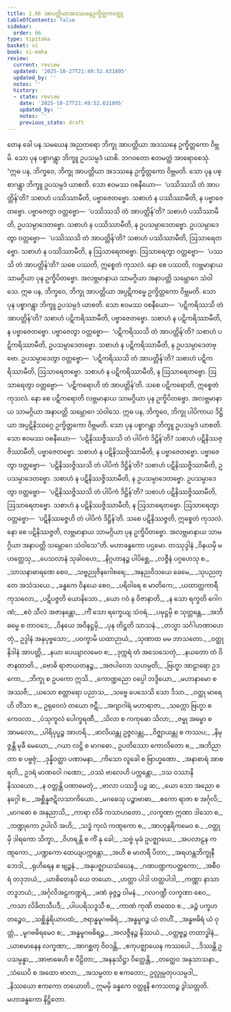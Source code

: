 ```yaml
---
title: 1.66 အာပတ္တိယာအဒဿနေဥက္ခိတ္တကဝတ္ထု
tableOfContents: false
sidebar:
  order: 66
type: tipitaka
basket: vi
book: vi-maha
review:
  current: review
  updated: '2025-10-27T21:49:52.631895'
  updated_by: ''
  notes: ''
  history:
  - state: review
    date: '2025-10-27T21:49:52.631895'
    updated_by: ''
    notes: ''
    previous_state: draft
---
```



<ReviewStatus review={frontmatter.review} showDetails={true} />

<HypothesisAnnotation frontmatter={frontmatter} />

<DynamicBreadcrumb />

<Division number="130" book="vi-maha" e="ch" v="3" p="135">

<Paragraph number="545" book="vi-maha">
တေန ခေါ ပန သမယေန အညတရော ဘိက္ခု အာပတ္တိယာ အဒဿနေ ဥက္ခိတ္တကော ဝိဗ္ဘမိ. သော ပုန ပစ္စာဂန္တွာ ဘိက္ခူ ဥပသမ္ပဒံ ယာစိ. ဘဂဝတော ဧတမတ္ထံ အာရောစေသုံ.
</Paragraph>

<Paragraph number="546" book="vi-maha">
“ဣဓ ပန, ဘိက္ခဝေ, ဘိက္ခု အာပတ္တိယာ အဒဿနေ ဥက္ခိတ္တကော ဝိဗ္ဘမတိ. သော ပုန ပစ္စာဂန္တွာ ဘိက္ခူ ဥပသမ္ပဒံ ယာစတိ. သော ဧဝမဿ ဝစနီယော—  ‘ပဿိဿသိ တံ အာပတ္တိန်’တိ? သစာဟံ ပဿိဿာမီတိ, ပဗ္ဗာဇေတဗ္ဗော. သစာဟံ န ပဿိဿာမီတိ, န ပဗ္ဗာဇေတဗ္ဗော. ပဗ္ဗာဇေတွာ ဝတ္တဗ္ဗော—  ‘ပဿိဿသိ တံ အာပတ္တိန်’တိ? သစာဟံ ပဿိဿာမီတိ, ဥပသမ္ပာဒေတဗ္ဗော. သစာဟံ န ပဿိဿာမီတိ, န ဥပသမ္ပာဒေတဗ္ဗော. ဥပသမ္ပာဒေတွာ ဝတ္တဗ္ဗော—  ‘ပဿိဿသိ တံ အာပတ္တိန်’တိ? သစာဟံ ပဿိဿာမီတိ, ဩသာရေတဗ္ဗော. သစာဟံ န ပဿိဿာမီတိ, န ဩသာရေတဗ္ဗော. ဩသာရေတွာ ဝတ္တဗ္ဗော—  ‘ပဿသိ တံ အာပတ္တိန်’တိ? သစေ ပဿတိ, ဣစ္စေတံ ကုသလံ. နော စေ ပဿတိ, လဗ္ဘမာနာယ သာမဂ္ဂိယာ ပုန ဥက္ခိပိတဗ္ဗော. အလဗ္ဘမာနာယ သာမဂ္ဂိယာ အနာပတ္တိ သမ္ဘောဂေ သံဝါသေ.
</Paragraph>

<Paragraph number="547" book="vi-maha">
ဣဓ ပန, ဘိက္ခဝေ, ဘိက္ခု အာပတ္တိယာ အပ္ပဋိကမ္မေ ဥက္ခိတ္တကော ဝိဗ္ဘမတိ. သော ပုန ပစ္စာဂန္တွာ ဘိက္ခူ ဥပသမ္ပဒံ ယာစတိ. သော ဧဝမဿ ဝစနီယော—  ‘ပဋိကရိဿသိ တံ အာပတ္တိန်’တိ? သစာဟံ ပဋိကရိဿာမီတိ, ပဗ္ဗာဇေတဗ္ဗော. သစာဟံ န ပဋိကရိဿာမီတိ, န ပဗ္ဗာဇေတဗ္ဗော. ပဗ္ဗာဇေတွာ ဝတ္တဗ္ဗော—  ‘ပဋိကရိဿသိ တံ အာပတ္တိန်’တိ? သစာဟံ ပဋိကရိဿာမီတိ, ဥပသမ္ပာဒေတဗ္ဗော. သစာဟံ န ပဋိကရိဿာမီတိ, န ဥပသမ္ပာဒေတဗ္ဗော. ဥပသမ္ပာဒေတွာ ဝတ္တဗ္ဗော—  ‘ပဋိကရိဿသိ တံ အာပတ္တိန်’တိ? သစာဟံ ပဋိကရိဿာမီတိ, ဩသာရေတဗ္ဗော. သစာဟံ န ပဋိကရိဿာမီတိ, န ဩသာရေတဗ္ဗော. ဩသာရေတွာ ဝတ္တဗ္ဗော—  ‘ပဋိကရောဟိ တံ အာပတ္တိန်’တိ. သစေ ပဋိကရောတိ, ဣစ္စေတံ ကုသလံ. နော စေ ပဋိကရောတိ လဗ္ဘမာနာယ သာမဂ္ဂိယာ ပုန ဥက္ခိပိတဗ္ဗော. အလဗ္ဘမာနာယ သာမဂ္ဂိယာ အနာပတ္တိ သမ္ဘောဂေ သံဝါသေ.
</Paragraph>

<Paragraph number="548" book="vi-maha">
ဣဓ ပန, ဘိက္ခဝေ, ဘိက္ခု ပါပိကာယ ဒိဋ္ဌိယာ အပ္ပဋိနိဿဂ္ဂေ ဥက္ခိတ္တကော ဝိဗ္ဘမတိ. သော ပုန ပစ္စာဂန္တွာ ဘိက္ခူ ဥပသမ္ပဒံ ယာစတိ. သော ဧဝမဿ ဝစနီယော—  ‘ပဋိနိဿဇ္ဇိဿသိ တံ ပါပိကံ ဒိဋ္ဌိန်’တိ? သစာဟံ ပဋိနိဿဇ္ဇိဿာမီတိ, ပဗ္ဗာဇေတဗ္ဗော. သစာဟံ န ပဋိနိဿဇ္ဇိဿာမီတိ, န ပဗ္ဗာဇေတဗ္ဗော. ပဗ္ဗာဇေတွာ ဝတ္တဗ္ဗော—  ‘ပဋိနိဿဇ္ဇိဿသိ တံ ပါပိကံ ဒိဋ္ဌိန်’တိ? သစာဟံ ပဋိနိဿဇ္ဇိဿာမီတိ, ဥပသမ္ပာဒေတဗ္ဗော. သစာဟံ န ပဋိနိဿဇ္ဇိဿာမီတိ, န ဥပသမ္ပာဒေတဗ္ဗော. ဥပသမ္ပာဒေတွာ ဝတ္တဗ္ဗော—  ‘ပဋိနိဿဇ္ဇိဿသိ တံ ပါပိကံ ဒိဋ္ဌိန်’တိ? သစာဟံ ပဋိနိဿဇ္ဇိဿာမီတိ, ဩသာရေတဗ္ဗော. သစာဟံ န ပဋိနိဿဇ္ဇိဿာမီတိ, န ဩသာရေတဗ္ဗော. ဩသာရေတွာ ဝတ္တဗ္ဗော—  ‘ပဋိနိဿဇ္ဇေဟိ တံ ပါပိကံ ဒိဋ္ဌိန်’တိ. သစေ ပဋိနိဿဇ္ဇတိ, ဣစ္စေတံ ကုသလံ. နော စေ ပဋိနိဿဇ္ဇတိ, လဗ္ဘမာနာယ သာမဂ္ဂိယာ ပုန ဥက္ခိပိတဗ္ဗော. အလဗ္ဘမာနာယ သာမဂ္ဂိယာ အနာပတ္တိ သမ္ဘောဂေ သံဝါသေ”တိ.

</Paragraph>
</Division>

<Paragraph number="549" type="center" book="vi-maha">
မဟာခန္ဓကော ပဌမော.



</Paragraph>

<Paragraph number="550" type="center" book="vi-maha">
တဿုဒ္ဒါနံ


</Paragraph>

<Division number="131" book="vi-maha" e="ch" v="3" p="136">

<Paragraph number="551" type="verses" book="vi-maha">
_ဝိနယမှိ မဟတ္ထေသု,_  
_ပေသလာနံ သုခါဝဟေ;_  
_နိဂ္ဂဟာနဉ္စ ပါပိစ္ဆေ,_  
_လဇ္ဇီနံ ပဂ္ဂဟေသု စ._  

</Paragraph>

<Paragraph number="552" type="verses" book="vi-maha">
_သာသနာဓာရဏေ စေဝ,_  
_သဗ္ဗညုဇိနဂေါစရေ;_  
_အနညဝိသယေ ခေမေ,_  
_သုပညတ္တေ အသံသယေ._  

</Paragraph>

<Paragraph number="553" type="verses" book="vi-maha">
_ခန္ဓကေ ဝိနယေ စေဝ,_  
_ပရိဝါရေ စ မာတိကေ;_  
_ယထာတ္ထကာရီ ကုသလော,_  
_ပဋိပဇ္ဇတိ ယောနိသော._  

</Paragraph>

<Paragraph number="554" type="verses" book="vi-maha">
_ယော ဂဝံ န ဝိဇာနာတိ,_  
_န သော ရက္ခတိ ဂေါဂဏံ;_  
_ဧဝံ သီလံ အဇာနန္တော,_  
_ကိံ သော ရက္ခေယျ သံဝရံ._  

</Paragraph>

<Paragraph number="555" type="verses" book="vi-maha">
_ပမုဋ္ဌမှိ စ သုတ္တန္တေ,_  
_အဘိဓမ္မေ စ တာဝဒေ;_  
_ဝိနယေ အဝိနဋ္ဌမှိ,_  
_ပုန တိဋ္ဌတိ သာသနံ._  

</Paragraph>

<Paragraph number="556" type="verses" book="vi-maha">
_တသ္မာ သင်္ဂါဟဏာဟေတုံ,_  
ဥဒ္ဒါနံ အနုပုဗ္ဗသော;_  
_ပဝက္ခာမိ ယထာဉာယံ,_  
_သုဏာထ မမ ဘာသတော._  

</Paragraph>

<Paragraph number="557" type="verses" book="vi-maha">
_ဝတ္ထု နိဒါနံ အာပတ္တိ,_  
_နယာ ပေယျာလမေဝ စ;_  
_ဒုက္ကရံ တံ အသေသေတုံ,_  
_နယတော တံ ဝိဇာနထာတိ._  

</Paragraph>

<Paragraph number="558" type="verses" book="vi-maha">
_ဗောဓိ ရာဇာယတနဉ္စ,_  
_အဇပါလော သဟမ္ပတိ;_  
_ဗြဟ္မာ အာဠာရော ဥဒကော,_  
_ဘိက္ခု စ ဥပကော ဣသိ._  

</Paragraph>

<Paragraph number="559" type="verses" book="vi-maha">
_ကောဏ္ဍညော ဝပ္ပေါ ဘဒ္ဒိယော,_  
_မဟာနာမော စ အဿဇိ;_  
_ယသော စတ္တာရော ပညာသ,_  
_သဗ္ဗေ ပေသေသိ သော ဒိသာ._  

</Paragraph>

<Paragraph number="560" type="verses" book="vi-maha">
_ဝတ္ထု မာရေဟိ တိံသာ စ,_  
ဥရုဝေလံ တယော ဇဋီ;_  
_အဂျာဂါရံ မဟာရာဇာ,_  
_သက္ကော ဗြဟ္မာ စ ကေဝလာ._  

</Paragraph>

<Paragraph number="561" type="verses" book="vi-maha">
_ပံသုကူလံ ပေါက္ခရဏီ,_  
_သိလာ စ ကကုဓော သိလာ;_  
_ဇမ္ဗု အမ္ဗော စ အာမလော,_  
_ပါရိပုပ္ဖဉ္စ အာဟရိ._  

</Paragraph>

<Paragraph number="562" type="verses" book="vi-maha">
_ဖာလိယန္တု ဥဇ္ဇလန္တု,_  
_ဝိဇ္ဈာယန္တု စ ကဿပ;_  
_နိမုဇ္ဇန္တိ မုခီ မေဃော,_  
_ဂယာ လဋ္ဌိ စ မာဂဓော._  

</Paragraph>

<Paragraph number="563" type="verses" book="vi-maha">
ဥပတိဿော ကောလိတော စ,_  
_အဘိညာတာ စ ပဗ္ဗဇုံ;_  
_ဒုန္နိဝတ္ထာ ပဏာမနာ,_  
_ကိသော လူခေါ စ ဗြာဟ္မဏော._  

</Paragraph>

<Paragraph number="564" type="verses" book="vi-maha">
_အနာစာရံ အာစရတိ,_  
ဥဒရံ မာဏဝေါ ဂဏော;_  
_ဝဿံ ဗာလေဟိ ပက္ကန္တော,_  
_ဒသ ဝဿာနိ နိဿယော._  

</Paragraph>

<Paragraph number="565" type="verses" book="vi-maha">
_န ဝတ္တန္တိ ပဏာမေတုံ,_  
_ဗာလာ ပဿဒ္ဓိ ပဉ္စ ဆ;_  
_ယော သော အညော စ နဂ္ဂေါ စ,_  
_အစ္ဆိန္နဇဋိလသာကိယော._  

</Paragraph>

<Paragraph number="566" type="verses" book="vi-maha">
_မဂဓေသု ပဉ္စာဗာဓာ,_  
_ဧကော ရာဇာ စ အင်္ဂုလိ;_  
_မာဂဓော စ အနုညာသိ,_  
_ကာရာ လိခိ ကသာဟတော._  

</Paragraph>

<Paragraph number="567" type="verses" book="vi-maha">
_လက္ခဏာ ဣဏာ ဒါသော စ,_  
_ဘဏ္ဍုကော ဥပါလိ အဟိ;_  
_သဒ္ဓံ ကုလံ ကဏ္ဋကော စ,_  
_အာဟုန္ဒရိကမေဝ စ._  

</Paragraph>

<Paragraph number="568" type="verses" book="vi-maha">
_ဝတ္ထုမှိ ဒါရကော သိက္ခာ,_  
_ဝိဟရန္တိ စ ကိံ နု ခေါ;_  
_သဗ္ဗံ မုခံ ဥပဇ္ဈာယေ,_  
_အပလာဠန ကဏ္ဋကော._  

</Paragraph>

<Paragraph number="569" type="verses" book="vi-maha">
_ပဏ္ဍကော ထေယျပက္ကန္တော,_  
_အဟိ စ မာတရီ ပိတာ;_  
_အရဟန္တဘိက္ခုနီဘေဒါ,_  
_ရုဟိရေန စ ဗျဉ္ဇနံ._  

</Paragraph>

<Paragraph number="570" type="verses" book="vi-maha">
_အနုပဇ္ဈာယသံဃေန,_  
_ဂဏပဏ္ဍကပတ္တကော;_  
_အစီဝရံ တဒုဘယံ,_  
_ယာစိတေနပိ ယေ တယော._  

</Paragraph>

<Paragraph number="571" type="verses" book="vi-maha">
_ဟတ္ထာ ပါဒါ ဟတ္ထပါဒါ,_  
_ကဏ္ဏာ နာသာ တဒူဘယံ;_  
_အင်္ဂုလိအဠကဏ္ဍရံ,_  
_ဖဏံ ခုဇ္ဇဉ္စ ဝါမနံ._  

</Paragraph>

<Paragraph number="572" type="verses" book="vi-maha">
_ဂလဂဏ္ဍီ လက္ခဏာ စေဝ,_  
_ကသာ လိခိတသီပဒီ;_  
_ပါပပရိသဒူသီ စ,_  
_ကာဏံ ကုဏိ တထေဝ စ._  

</Paragraph>

<Paragraph number="573" type="verses" book="vi-maha">
_ခဉ္ဇံ ပက္ခဟတဉ္စေဝ,_  
_သစ္ဆိန္နဲရိယာပထံ;_  
_ဇရာန္ဓမူဂဗဓိရံ,_  
_အန္ဓမူဂဉ္စ ယံ တဟိံ._  

</Paragraph>

<Paragraph number="574" type="verses" book="vi-maha">
_အန္ဓဗဓိရံ ယံ ဝုတ္တံ,_  
_မူဂဗဓိရမေဝ စ;_  
_အန္ဓမူဂဗဓိရဉ္စ,_  
_အလဇ္ဇီနဉ္စ နိဿယံ._  

</Paragraph>

<Paragraph number="575" type="verses" book="vi-maha">
_ဝတ္ထဗ္ဗဉ္စ တထာဒ္ဓါနံ,_  
_ယာစမာနေန လက္ခဏာ;_  
_အာဂစ္ဆတု ဝိဝဒန္တိ,_  
_ဧကုပဇ္ဈာယေန ကဿပေါ._  

</Paragraph>

<Paragraph number="576" type="verses" book="vi-maha">
_ဒိဿန္တိ ဥပသမ္ပန္နာ,_  
_အာဗာဓေဟိ စ ပီဠိတာ;_  
_အနနုသိဋ္ဌာ ဝိတ္ထေန္တိ,_  
_တတ္ထေဝ အနုသာသနာ._  

</Paragraph>

<Paragraph number="577" type="verses" book="vi-maha">
_သံဃေပိ စ အထော ဗာလာ,_  
_အသမ္မတာ စ ဧကတော;_  
ဥလ္လုမ္ပတုပသမ္ပဒါ,_  
_နိဿယော ဧကကော တယောတိ._  


</Paragraph>
</Division>

<Paragraph number="578" type="center" book="vi-maha">
ဣမမှိ ခန္ဓကေ ဝတ္ထူနိ ဧကသတဉ္စ ဒွါသတ္တတိ.



</Paragraph>

<Paragraph number="579" type="center" book="vi-maha">
မဟာခန္ဓကော နိဋ္ဌိတော.
</Paragraph>